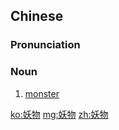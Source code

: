 ==Chinese==
{{zh-forms}}

===Pronunciation===
{{zh-pron
|m=yāowù
|c=jiu1 mat6
|cat=n
}}

===Noun===
{{zh-noun}}

# [[monster]]

[[ko:妖物]]
[[mg:妖物]]
[[zh:妖物]]
